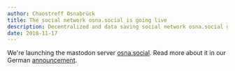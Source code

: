 ```yaml
---
author: Chaostreff Osnabrück
title: The social network osna.social is going live
description: Decentralized and data saving social network osna.social goes live on Thursday
date: 2018-11-17
---
```


We're launching the mastodon server [osna.social](https://osna.social). Read more about it in our German [announcement](/de/news/2018-11-17-mastodon/).
